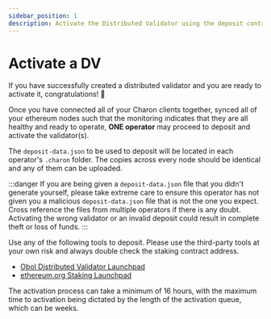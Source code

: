 ```yaml
---
sidebar_position: 1
description: Activate the Distributed Validator using the deposit contract
---
```



# Activate a DV

If you have successfully created a distributed validator and you are ready to activate it, congratulations! 🎉

Once you have connected all of your Charon clients together, synced all of your ethereum nodes such that the monitoring indicates that they are all healthy and ready to operate, **ONE operator** may proceed to deposit and activate the validator(s).

The `deposit-data.json` to be used to deposit will be located in each operator's `.charon` folder. The copies across every node should be identical and any of them can be uploaded.

:::danger
If you are being given a `deposit-data.json` file that you didn't generate yourself, please take extreme care to ensure this operator has not given you a malicious `deposit-data.json` file that is not the one you expect. Cross reference the files from multiple operators if there is any doubt. Activating the wrong validator or an invalid deposit could result in complete theft or loss of funds.
:::

Use any of the following tools to deposit. Please use the third-party tools at your own risk and always double check the staking contract address.

* <a href="https://launchpad.obol.org/deposit/advisories/" target="_blank">Obol Distributed Validator Launchpad</a>
* <a href="https://launchpad.ethereum.org/" target="_blank">ethereum.org Staking Launchpad</a>

The activation process can take a minimum of 16 hours, with the maximum time to activation being dictated by the length of the activation queue, which can be weeks.
